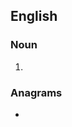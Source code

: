 ==English==

===Noun===
{{head|en|noun plural form}}

# {{plural of|nonmetal|lang=en}}

===Anagrams===
* {{anagrams|en|lemon ants}}